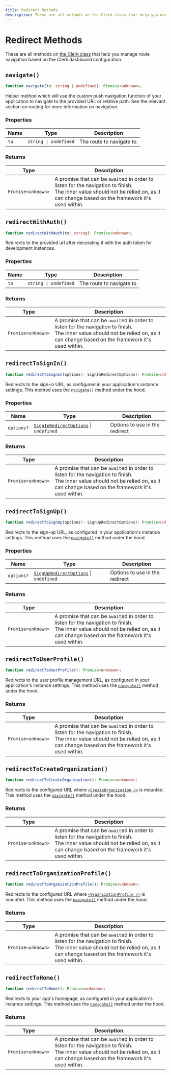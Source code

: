 ```yaml
---
title: Redirect Methods
description: These are all methods on the Clerk class that help you manage route navigation based on the Clerk dashboard configuration.
---
```


# Redirect Methods

These are all methods on [the Clerk class](/docs/references/javascript/clerk/clerk) that help you manage route navigation based on the Clerk dashboard configuration.

## `navigate()`

```typescript
function navigate(to: string | undefined): Promise<unknown>;
```

Helper method which will use the custom push navigation function of your application to navigate to the provided URL or relative path. See the relevant section on routing for more information on navigation.

### Properties

| Name | Type | Description |
| --- | --- | --- |
| `to` | `string \| undefined` | The route to navigate to. |

### Returns

| Type | Description |
| --- | --- |
| `Promise<unknown>` | A promise that can be `await`ed in order to listen for the navigation to finish.<br/>The inner value should not be relied on, as it can change based on the framework it's used within. |

## `redirectWithAuth()`

```typescript
function redirectWithAuth(to: string): Promise<unknown>;
```

Redirects to the provided url after decorating it with the auth token for development instances.


### Properties

| Name | Type | Description |
| --- | --- | --- |
| `to` | `string \| undefined` | The route to navigate to |

### Returns

| Type | Description |
| --- | --- |
| `Promise<unknown>` | A promise that can be `await`ed in order to listen for the navigation to finish.<br/>The inner value should not be relied on, as it can change based on the framework it's used within. |

## `redirectToSignIn()`

```typescript
function redirectToSignIn(options?: SignInRedirectOptions): Promise<unknown>;
```

Redirects to the sign-in URL, as configured in your application's instance settings. This method uses the [`navigate()`](#navigate) method under the hood.


### Properties

| Name | Type | Description |
| --- | --- | --- |
| `options?` | [`SignInRedirectOptions`](/docs/references/javascript/types/sign-in-redirect-options) \| `undefined` | Options to use in the redirect |

### Returns

| Type | Description |
| --- | --- |
| `Promise<unknown>` | A promise that can be `await`ed in order to listen for the navigation to finish.<br/>The inner value should not be relied on, as it can change based on the framework it's used within. |

## `redirectToSignUp()`

```typescript
function redirectToSignUp(options?: SignUpRedirectOptions): Promise<unknown>;
```

Redirects to the sign-up URL, as configured in your application's instance settings. This method uses the [`navigate()`](#navigate) method under the hood.

### Properties

| Name | Type | Description |
| --- | --- | --- |
| `options?` | [`SignUpRedirectOptions`](/docs/references/javascript/types/sign-up-redirect-options) \| `undefined` | Options to use in the redirect |

### Returns

| Type | Description |
| --- | --- |
| `Promise<unknown>` | A promise that can be `await`ed in order to listen for the navigation to finish.<br/>The inner value should not be relied on, as it can change based on the framework it's used within. |


## `redirectToUserProfile()`

```typescript
function redirectToUserProfile(): Promise<unknown>;
```

Redirects to the user profile management URL, as configured in your application's instance settings. This method uses the [`navigate()`](#navigate) method under the hood.

### Returns

| Type | Description |
| --- | --- |
| `Promise<unknown>` | A promise that can be `await`ed in order to listen for the navigation to finish.<br/>The inner value should not be relied on, as it can change based on the framework it's used within. |

## `redirectToCreateOrganization()`

```typescript
function redirectToCreateOrganization(): Promise<unknown>;
```

Redirects to the configured URL where [`<CreateOrganization />`](/docs/references/javascript/clerk/create-organization) is mounted. This method uses the [`navigate()`](#navigate) method under the hood.

### Returns

| Type | Description |
| --- | --- |
| `Promise<unknown>` | A promise that can be `await`ed in order to listen for the navigation to finish.<br/>The inner value should not be relied on, as it can change based on the framework it's used within. |

## `redirectToOrganizationProfile()`

```typescript
function redirectToOrganizationProfile(): Promise<unknown>;
```

Redirects to the configured URL where [`<OrganizationProfile />`](/docs/references/javascript/clerk/organization-profile) is mounted. This method uses the [`navigate()`](#navigate) method under the hood.

### Returns

| Type | Description |
| --- | --- |
| `Promise<unknown>` | A promise that can be `await`ed in order to listen for the navigation to finish.<br/>The inner value should not be relied on, as it can change based on the framework it's used within. |

## `redirectToHome()`

```typescript
function redirectToHome(): Promise<unknown>;
```

Redirects to your app's homepage, as configured in your application's instance settings. This method uses the [`navigate()`](#navigate) method under the hood.

### Returns

| Type | Description |
| --- | --- |
| `Promise<unknown>` | A promise that can be `await`ed in order to listen for the navigation to finish.<br/>The inner value should not be relied on, as it can change based on the framework it's used within. |
